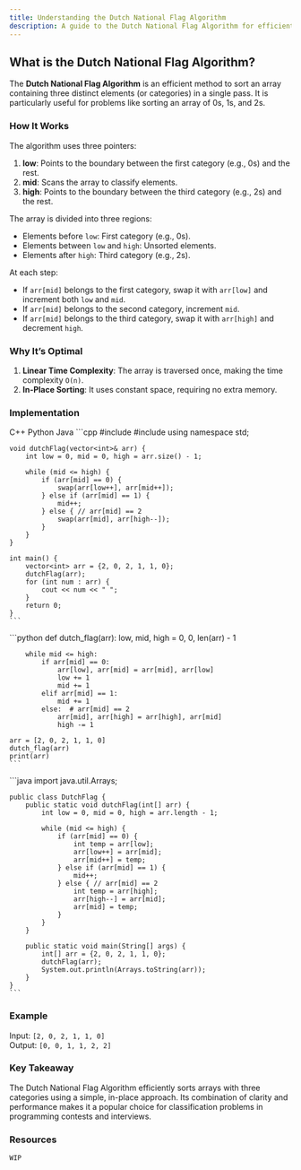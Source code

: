 ```yaml
---
title: Understanding the Dutch National Flag Algorithm
description: A guide to the Dutch National Flag Algorithm for efficiently sorting arrays with three distinct elements.
---
```


## <Annotate>What is the Dutch National Flag Algorithm?</Annotate>

The **Dutch National Flag Algorithm** is an efficient method to sort an array containing three distinct elements (or categories) in a single pass. It is particularly useful for problems like sorting an array of 0s, 1s, and 2s.

### <Annotate>How It Works</Annotate>

The algorithm uses three pointers:
1. **low**: Points to the boundary between the first category (e.g., 0s) and the rest.
2. **mid**: Scans the array to classify elements.
3. **high**: Points to the boundary between the third category (e.g., 2s) and the rest.

The array is divided into three regions:
- Elements before `low`: First category (e.g., 0s).
- Elements between `low` and `high`: Unsorted elements.
- Elements after `high`: Third category (e.g., 2s).

At each step:
- If `arr[mid]` belongs to the first category, swap it with `arr[low]` and increment both `low` and `mid`.
- If `arr[mid]` belongs to the second category, increment `mid`.
- If `arr[mid]` belongs to the third category, swap it with `arr[high]` and decrement `high`.

### <Annotate>Why It’s Optimal</Annotate>

1. **Linear Time Complexity**: The array is traversed once, making the time complexity `O(n)`.
2. **In-Place Sorting**: It uses constant space, requiring no extra memory.

### <Annotate>Implementation</Annotate>

<Tabs defaultValue="python" className="pt-5 pb-1">
  <TabsList>
    <TabsTrigger value="cpp">C++</TabsTrigger>
    <TabsTrigger value="python">Python</TabsTrigger>
    <TabsTrigger value="java">Java</TabsTrigger>
  </TabsList>

  <TabsContent value="cpp">
    ```cpp
    #include <iostream>
    #include <vector>
    using namespace std;

    void dutchFlag(vector<int>& arr) {
        int low = 0, mid = 0, high = arr.size() - 1;

        while (mid <= high) {
            if (arr[mid] == 0) {
                swap(arr[low++], arr[mid++]);
            } else if (arr[mid] == 1) {
                mid++;
            } else { // arr[mid] == 2
                swap(arr[mid], arr[high--]);
            }
        }
    }

    int main() {
        vector<int> arr = {2, 0, 2, 1, 1, 0};
        dutchFlag(arr);
        for (int num : arr) {
            cout << num << " ";
        }
        return 0;
    }
    ```
  </TabsContent>

  <TabsContent value="python">
    ```python
    def dutch_flag(arr):
        low, mid, high = 0, 0, len(arr) - 1

        while mid <= high:
            if arr[mid] == 0:
                arr[low], arr[mid] = arr[mid], arr[low]
                low += 1
                mid += 1
            elif arr[mid] == 1:
                mid += 1
            else:  # arr[mid] == 2
                arr[mid], arr[high] = arr[high], arr[mid]
                high -= 1

    arr = [2, 0, 2, 1, 1, 0]
    dutch_flag(arr)
    print(arr)
    ```
  </TabsContent>

  <TabsContent value="java">
    ```java
    import java.util.Arrays;

    public class DutchFlag {
        public static void dutchFlag(int[] arr) {
            int low = 0, mid = 0, high = arr.length - 1;

            while (mid <= high) {
                if (arr[mid] == 0) {
                    int temp = arr[low];
                    arr[low++] = arr[mid];
                    arr[mid++] = temp;
                } else if (arr[mid] == 1) {
                    mid++;
                } else { // arr[mid] == 2
                    int temp = arr[high];
                    arr[high--] = arr[mid];
                    arr[mid] = temp;
                }
            }
        }

        public static void main(String[] args) {
            int[] arr = {2, 0, 2, 1, 1, 0};
            dutchFlag(arr);
            System.out.println(Arrays.toString(arr));
        }
    }
    ```
  </TabsContent>
</Tabs>

### <Annotate>Example</Annotate>

Input: `[2, 0, 2, 1, 1, 0]`  
Output: `[0, 0, 1, 1, 2, 2]`

### <Annotate>Key Takeaway</Annotate>

The Dutch National Flag Algorithm efficiently sorts arrays with three categories using a simple, in-place approach. Its combination of clarity and performance makes it a popular choice for classification problems in programming contests and interviews.

### <Annotate>Resources</Annotate>

`WIP`